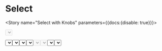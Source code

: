 

<Meta component={Select} title="Components/Molecules/Form Controls/Select" />

# Select
<Description of={Select} />
<Props of={Select} />

<Story name="Select with Knobs" parameters={{docs:{disable: true}}}>
  <form>
    <Select
      buttonClick={action('`Select with Knobs` button onClick event triggered.')}
      buttonIcon={text('icon', 'navigate')}
      buttonShow={boolean('buttonShow', true)}
      className={text('className', '')}
      disabled={boolean('disabled', false)}
      errorMsg={text('errorMsg', '')}
      formId={text('formId', '')}
      handleChange={action('`Select with Knobs` onChange event triggered.')}
      label={text('label', 'Default Fieldset Label')}
      name={text('name', 'selectWithKnobs')}
      options={[
        {
          name: 'Option 1',
          value: 1,
        },
        {
          name: 'Option 2',
          value: 2,
        }
      ]}
      selectedValue={radios('selectedValue', ['None', 1, 2], 'none')}
    />
  </form>
</Story>

# Select Types
<Preview>
  <Story name="Select Types">
    <form>
      <Select
        handleChange={action('`Select Types` Default Select onChange event triggered.')}
        label="Default Select"
        name="defaultSelect"
        options={[
          {
           name: 'option 1',
           value: 1,
         },
         {
           name: 'option 2',
           value: 2,
          },
       ]}
      />
      <Select
        buttonClick={action('`Select Types` Default Select with Button button onClick event triggered')}
        buttonIcon="add"
        buttonShow
        handleChange={action('`Select Types` Default Select with Button onChange event triggered.')}
        label="Default Select with Button"
        name="defaultSelectWithButton"
        options={[
          {
           name: 'option 1',
           value: 1,
         },
         {
           name: 'option 2',
           value: 2,
          },
       ]}
      />
    </form>
  </Story>
</Preview>

# Select States
<Preview>
  <Story name="Select States">
    <form>
      <Select
        handleChange={action('`Select States` Default Select onChange event triggered.')}
        label="Default Select"
        name="defaultSelect2"
        options={[
          {
           name: 'option 1',
           value: 1,
         },
         {
           name: 'option 2',
           value: 2,
          },
       ]}
      />
      <Select
        buttonClick={action('`Select States` Default Select with Button button onClick event triggered')}
        buttonIcon="add"
        buttonShow
        handleChange={action('`Select States` Default Select with Button onChange event triggered.')}
        label="Default Select with button"
        name="defaultSelectWithButton"
        options={[
          {
           name: 'option 1',
           value: 1,
         },
         {
           name: 'option 2',
           value: 2,
          },
       ]}
      />
      <Select
        disabled
        handleChange={action('`Select States` Disabled Select onChange event triggered.')}
        label="Disabled Select"
        name="disabledSelect"
        options={[
          {
           name: 'option 1',
           value: 1,
         },
         {
           name: 'option 2',
           value: 2,
          },
       ]}
      />
      <Select
        buttonClick={action('`Select States` Disabled Select with Button button onClick event triggered')}
        buttonIcon="add"
        buttonShow
        disabled
        handleChange={action('`Select States` Disabled Select with Button onChange event triggered.')}
        label="Disabled Select with Button"
        name="disabledSelectWithButton"
        options={[
          {
           name: 'option 1',
           value: 1,
         },
         {
           name: 'option 2',
           value: 2,
          },
       ]}
      />
      <Select
        errorMsg="Error with Selection"
        handleChange={action('`Select States` Error Select onChange event triggered.')}
        label="Error Select"
        name="errorSelect"
        options={[
          {
           name: 'option 1',
           value: 1,
         },
         {
           name: 'option 2',
           value: 2,
          },
       ]}
      />
      <Select
        buttonClick={action('`Select States` Error Select with Button button onClick event triggered')}
        buttonIcon="add"
        buttonShow
        errorMsg="Error with Selection"
        handleChange={action('`Select States` Error Select onChange event triggered.')}
        label="Error Select"
        name="errorSelect"
        options={[
          {
           name: 'option 1',
           value: 1,
         },
         {
           name: 'option 2',
           value: 2,
          },
       ]}
      />
    </form>
  </Story>
</Preview>
